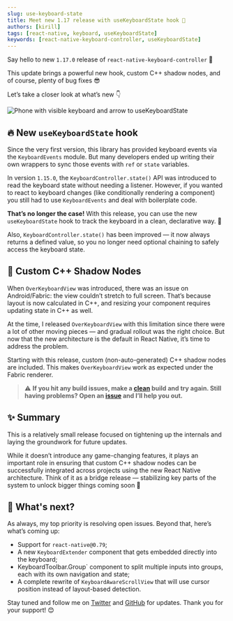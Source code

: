 ```yaml
---
slug: use-keyboard-state
title: Meet new 1.17 release with useKeyboardState hook 👋
authors: [kirill]
tags: [react-native, keyboard, useKeyboardState]
keywords: [react-native-keyboard-controller, useKeyboardState]
---
```


Say hello to new `1.17.0` release of `react-native-keyboard-controller` 👋

This update brings a powerful new hook, custom C++ shadow nodes, and of course, plenty of bug fixes 😎

Let’s take a closer look at what’s new 👇

<div className="playwright center">
  <img
    className="svg"
    src={require("./use-keyboard-state.png").default}
    alt="Phone with visible keyboard and arrow to useKeyboardState"
  />
</div>

<!-- truncate -->

## 🔥 New `useKeyboardState` hook

Since the very first version, this library has provided keyboard events via the `KeyboardEvents` module. But many developers ended up writing their own wrappers to sync those events with `ref` or `state` variables.

In version `1.15.0`, the `KeyboardController.state()` API was introduced to read the keyboard state without needing a listener. However, if you wanted to react to keyboard changes (like conditionally rendering a component) you still had to use `KeyboardEvents` and deal with boilerplate code.

**That’s no longer the case!** With this release, you can use the new `useKeyboardState` hook to track the keyboard in a clean, declarative way. 🎉

Also, `KeyboardController.state()` has been improved — it now always returns a defined value, so you no longer need optional chaining to safely access the keyboard state.

## 🧱 Custom C++ Shadow Nodes

When `OverKeyboardView` was introduced, there was an issue on Android/Fabric: the view couldn’t stretch to full screen. That’s because layout is now calculated in C++, and resizing your component requires updating state in C++ as well.

At the time, I released `OverKeyboardView` with this limitation since there were a lot of other moving pieces — and gradual rollout was the right choice. But now that the new architecture is the default in React Native, it’s time to address the problem.

Starting with this release, custom (non-auto-generated) C++ shadow nodes are included. This makes `OverKeyboardView` work as expected under the Fabric renderer.

> ⚠️ **If you hit any build issues, make a [clean](https://github.com/kirillzyusko/react-native-keyboard-controller/issues/786#issuecomment-2741464142) build and try again. Still having problems? Open an [issue](https://github.com/kirillzyusko/react-native-keyboard-controller/issues/new?template=bug_report.md) and I’ll help you out.**

## ✨ Summary

This is a relatively small release focused on tightening up the internals and laying the groundwork for future updates.

While it doesn’t introduce any game-changing features, it plays an important role in ensuring that custom C++ shadow nodes can be successfully integrated across projects using the new React Native architecture. Think of it as a bridge release — stabilizing key parts of the system to unlock bigger things coming soon 🙌

## 🚀 What's next?

As always, my top priority is resolving open issues. Beyond that, here’s what’s coming up:

- Support for `react-native@0.79`;
- A new `KeyboardExtender` component that gets embedded directly into the keyboard;
- KeyboardToolbar.Group` component to split multiple inputs into groups, each with its own navigation and state;
- A complete rewrite of `KeyboardAwareScrollView` that will use cursor position instead of layout-based detection.

Stay tuned and follow me on [Twitter](https://twitter.com/ziusko) and [GitHub](https://github.com/kirillzyusko) for updates. Thank you for your support! 😊
